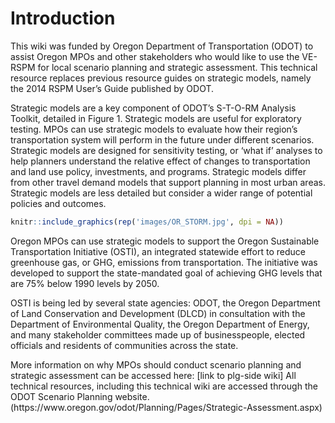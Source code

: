 # Introduction {#intro}

This wiki was funded by Oregon Department of Transportation (ODOT) to assist Oregon MPOs and other stakeholders who would like to use the VE-RSPM for local scenario planning and strategic assessment. This technical resource replaces previous resource guides on strategic models, namely the 2014 RSPM User’s Guide published by ODOT.

Strategic models are a key component of ODOT’s S-T-O-RM Analysis Toolkit, detailed in Figure 1. Strategic models are useful for exploratory testing. MPOs can use strategic models to evaluate how their region’s transportation system will perform in the future under different scenarios. Strategic models are designed for sensitivity testing, or ‘what if’ analyses to help planners understand the relative effect of changes to transportation and land use policy, investments, and programs.
Strategic models differ from other travel demand models that support planning in most urban areas. Strategic models are less detailed but consider a wider range of potential policies and outcomes.  

```r
knitr::include_graphics(rep('images/OR_STORM.jpg', dpi = NA))
```

Oregon MPOs can use strategic models to support the Oregon Sustainable Transportation Initiative (OSTI), an integrated statewide effort to reduce greenhouse gas, or GHG, emissions from transportation. The initiative was developed to support the state-mandated goal of achieving GHG levels that are 75% below 1990 levels by 2050. 

OSTI is being led by several state agencies: ODOT, the Oregon Department of Land Conservation and Development (DLCD) in consultation with the Department of Environmental Quality, the Oregon Department of Energy, and many stakeholder committees made up of businesspeople, elected officials and residents of communities across the state.

More information on why MPOs should conduct scenario planning and strategic assessment can be accessed here: [link to plg-side wiki]
All technical resources, including this technical wiki are accessed through the ODOT Scenario Planning website. (https://www.oregon.gov/odot/Planning/Pages/Strategic-Assessment.aspx) 